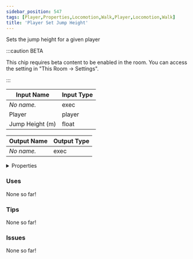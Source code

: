 ```yaml
---
sidebar_position: 547
tags: [Player,Properties,Locomotion,Walk,Player,Locomotion,Walk]
title: 'Player Set Jump Height'
---
```


Sets the jump height for a given player

:::caution BETA

This chip requires beta content to be enabled in the room. You can access the setting in "This Room -> Settings".

:::


<EsbSvg />

| Input Name | Input Type |
|-----------|-----------|
| *No name.* | exec |
| Player | player |
| Jump Height (m) | float |

| Output Name | Output Type |
|-----------|-----------|
| *No name.* | exec |


<details>
  <summary>Properties</summary>
  <div>
    <div>
    <table>
      <thead>
        <tr>
          <th>Is beta required?</th>
          <th>✅</th>
        </tr>
        <tr>
          <th>Is this chip a trolling risk?</th>
          <th>❌</th>
        </tr>
        <tr>
          <th>Is this chip a role assignment risk?</th>
          <th>❌</th>
        </tr>
        <tr>
          <th>Chip UUID</th>
          <th>5dae4912-b714-4cbe-91ab-c736b517d0d6</th>
        </tr>
      </thead>
    </table>
    </div>
  </div>
</details>

### Uses

None so far!

### Tips

None so far!

### Issues

None so far!